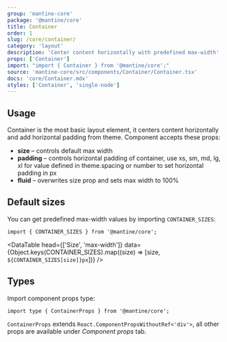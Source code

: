 ```yaml
---
group: 'mantine-core'
package: '@mantine/core'
title: Container
order: 1
slug: /core/container/
category: 'layout'
description: 'Center content horizontally with predefined max-width'
props: ['Container']
import: "import { Container } from '@mantine/core';"
source: 'mantine-core/src/components/Container/Container.tsx'
docs: 'core/Container.mdx'
styles: ['Container', 'single-node']
---
```



## Usage

Container is the most basic layout element, it centers content horizontally and add horizontal padding from theme.
Component accepts these props:

- **size** – controls default max width
- **padding** – controls horizontal padding of container, use xs, sm, md, lg, xl for value defined in theme.spacing or number to set horizontal padding in px
- **fluid** – overwrites size prop and sets max width to 100%

<Demo data={ContainerDemos.usage} />

## Default sizes

You can get predefined max-width values by importing `CONTAINER_SIZES`:

```tsx
import { CONTAINER_SIZES } from '@mantine/core';
```

<DataTable
  head={['Size', 'max-width']}
  data={Object.keys(CONTAINER_SIZES).map((size) => [size, `${CONTAINER_SIZES[size]}px`])}
/>

## Types

Import component props type:

```tsx
import type { ContainerProps } from '@mantine/core';
```

`ContainerProps` extends `React.ComponentPropsWithoutRef<'div'>`, all other props are available under _Component props_ tab.
